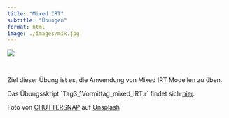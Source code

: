 ```yaml
---
title: "Mixed IRT"
subtitle: "Übungen"
format: html
image: ./images/mix.jpg
---
```


![](./images/mix.jpg)

\

Ziel dieser Übung ist es, die Anwendung von Mixed IRT Modellen zu üben.

:::{.callout-note}
Das Übungsskript ´Tag3_1Vormittag_mixed_IRT.r´ findet sich [hier](https://github.com/nickhaf/IRT_workshop/tree/main/exercises).
:::

::: aside
Foto von <a href="https://unsplash.com/de/@chuttersnap?utm_content=creditCopyText&utm_medium=referral&utm_source=unsplash">CHUTTERSNAP</a> auf <a href="https://unsplash.com/de/fotos/selektive-fokusfotografie-des-schwarzen-und-roten-audiomischers-QA2clzv9E8c?utm_content=creditCopyText&utm_medium=referral&utm_source=unsplash">Unsplash</a>
:::
